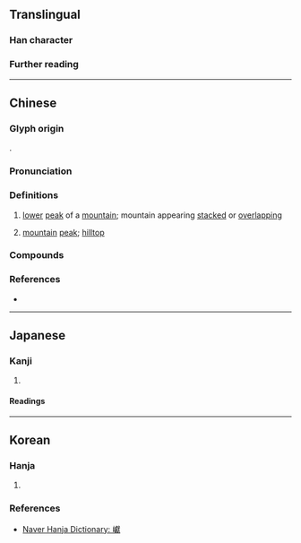 {{character info}}
==Translingual==

===Han character===
{{Han char|rn=46|rad=山|as=20|sn=23|four=23734|canj=UYBK|ids=⿰山獻}}

===Further reading===
{{Han ref|kx=0323.090|dkj=08651|dj=0623.170|hdz=10809.020|uh=5DD8|bh=F7D6|bd=63446}}

----

==Chinese==
{{zh-forms|s=𪩘|alt=巚}}

===Glyph origin===
{{Han etym}}
{{Han compound|山|獻|c1=s|c2=p|ls=psc|t1=mountain}}.

===Pronunciation===
{{zh-pron
|m=yǎn
|c=jin5
|mc=y
|oc=y
|cat=n
}}

===Definitions===
{{head|zh|Han character}}

# {{lb|zh|literary}} [[low]]er [[peak]] of a [[mountain]]; mountain appearing [[stack]]ed or [[overlap]]ping
# {{lb|zh|literary}} [[mountain]] [[peak]]; [[hilltop]]

===Compounds===
{{zh-der|巘巘|疊巘}}

===References===
* {{R:yue:Hanzi}}

----

==Japanese==

===Kanji===
{{ja-kanji|grade=|rs=山20}}

# {{rfdef|ja|sort=山20}}

====Readings====
{{ja-readings|on=げん,ごん,けん|kun=みね-}}

----

==Korean==

===Hanja===
{{ko-hanja|봉우리|헌}}

# {{rfdef|ko|sort=山20}}

===References===
* [https://hanja.dict.naver.com/#/entry/ccko/1fec788411a942dca4ae950271df3ce9 Naver Hanja Dictionary: 巘]
